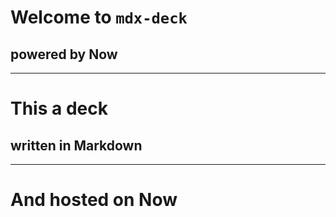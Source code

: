 # Welcome to `mdx-deck`
## powered by Now
---
# This a deck
## written in Markdown
---
# And hosted on Now


